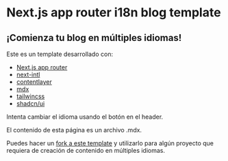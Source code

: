# Next.js app router i18n blog template

## ¡Comienza tu blog en múltiples idiomas!

Este es un template desarrollado con:

- [Next.js app router](https://nextjs.org/)
- [next-intl](https://next-intl-docs.vercel.app/)
- [contentlayer](https://contentlayer.dev/)
- [mdx](https://mdxjs.com/docs/)
- [tailwincss](https://tailwindcss.com/)
- [shadcn/ui](https://ui.shadcn.com/)

Intenta cambiar el idioma usando el botón en el header.

El contenido de esta página es un archivo .mdx.

Puedes hacer un [fork a este template](https://github.com/juancmandev/next-intl-blog-template) y utilizarlo para algún proyecto que requiera de creación de contenido en múltiples idiomas.
